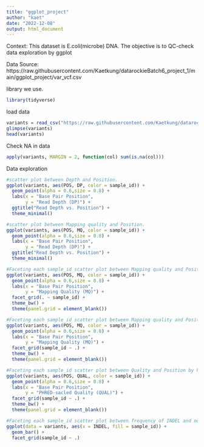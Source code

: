 ```yaml
---
title: "ggplot_project"
author: "kaet"
date: "2022-12-08"
output: html_document
---
```


Context: This dataset is E.coli(microbe) DNA. The objective is to QC-check data exploration by ggplot

Data Source: https://raw.githubusercontent.com/Kaetkung/datarockieBatch6_project_1/main/ggplot_project/var_vcf.csv

library we use.
```r
library(tidyverse)
```

load data
```r
variants = read_csv("https://raw.githubusercontent.com/Kaetkung/datarockieBatch6_project_1/main/ggplot_project/var_vcf.csv")
glimpse(variants)
head(variants)
```

Check NA in data
```r
apply(variants, MARGIN = 2, function(col) sum(is.na(col)))
```


Data exploration
```r
#scatter plot between Depth and Position.
ggplot(variants, aes(POS, DP, color = sample_id)) + 
  geom_point(alpha = 0.6,size = 0.8) +
  labs(x = "Base Pair Position",
       y = "Read Depth (DP)") +
  ggtitle("Read Depth vs. Position") +
  theme_minimal()
```

```r
#scatter plot between Mapping quality and Position.
ggplot(variants, aes(POS, MQ, color = sample_id)) + 
  geom_point(alpha = 0.6,size = 0.8) +
  labs(x = "Base Pair Position",
       y = "Read Depth (DP)") +
  ggtitle("Read Depth vs. Position") +
  theme_minimal()
```

```r
#Faceting each sample_id scatter plot between Mapping quality and Position by vertically.
ggplot(variants, aes(POS, MQ, color = sample_id)) +
  geom_point(alpha = 0.6,size = 0.8) +
  labs(x = "Base Pair Position",
       y = "Mapping Quality (MQ)") +
  facet_grid(. ~ sample_id) +
  theme_bw() +
  theme(panel.grid = element_blank())
```

```r
#Faceting each sample_id scatter plot between Mapping quality and Position by horizontally.
ggplot(variants, aes(POS, MQ, color = sample_id)) +
  geom_point(alpha = 0.6,size = 0.8) +
  labs(x = "Base Pair Position",
       y = "Mapping Quality (MQ)") +
  facet_grid(sample_id ~ .) +
  theme_bw() +
  theme(panel.grid = element_blank())
```

```r
#Faceting each sample_id scatter plot between Quality and Position by horizontally.
ggplot(variants, aes(POS, QUAL, color = sample_id)) +
  geom_point(alpha = 0.6,size = 0.8) +
  labs(x = "Base Pair Position",
       y = "PHRED-sacled Quality (QUAL)") +
  facet_grid(sample_id ~ .) +
  theme_bw() +
  theme(panel.grid = element_blank())
```


```r
#Faceting each sample_id scatter plot between frequency of INDEL and not INDEL variant.
ggplot(data = variants, aes(x = INDEL, fill = sample_id)) +
  geom_bar() +
  facet_grid(sample_id ~ .)
```



